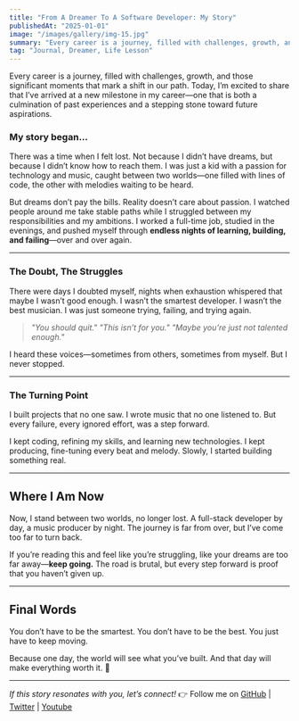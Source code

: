 ```yaml
---
title: "From A Dreamer To A Software Developer: My Story"
publishedAt: "2025-01-01"
image: "/images/gallery/img-15.jpg"
summary: "Every career is a journey, filled with challenges, growth, and those significant moments that mark a shift in our path."
tag: "Journal, Dreamer, Life Lesson"
---
```


Every career is a journey, filled with challenges, growth, and those significant moments that mark a shift in our path. Today, I’m excited to share that I’ve arrived at a new milestone in my career—one that is both a culmination of past experiences and a stepping stone toward future aspirations.


### My story began...

There was a time when I felt lost. Not because I didn’t have dreams, but because I didn’t know how to reach them.
I was just a kid with a passion for technology and music, caught between two worlds—one filled with lines of code, the other with melodies waiting to be heard.

But dreams don’t pay the bills. Reality doesn’t care about passion.
I watched people around me take stable paths while I struggled between my responsibilities and my ambitions.
I worked a full-time job, studied in the evenings, and pushed myself through **endless nights of learning, building, and failing**—over and over again.

---

### The Doubt, The Struggles

There were days I doubted myself, nights when exhaustion whispered that maybe I wasn’t good enough.
I wasn’t the smartest developer. I wasn’t the best musician.
I was just someone trying, failing, and trying again.

> *"You should quit."*
> *"This isn’t for you."*
> *"Maybe you’re just not talented enough."*

I heard these voices—sometimes from others, sometimes from myself.
But I never stopped.

---

### The Turning Point

I built projects that no one saw.
I wrote music that no one listened to.
But every failure, every ignored effort, was a step forward.

I kept coding, refining my skills, and learning new technologies.
I kept producing, fine-tuning every beat and melody.
Slowly, I started building something real.

---

## Where I Am Now

Now, I stand between two worlds, no longer lost.
A full-stack developer by day, a music producer by night.
The journey is far from over, but I’ve come too far to turn back.

If you’re reading this and feel like you’re struggling, like your dreams are too far away—**keep going.**
The road is brutal, but every step forward is proof that you haven’t given up.

---

## Final Words

You don’t have to be the smartest.
You don’t have to be the best.
You just have to keep moving.

Because one day, the world will see what you’ve built.
And that day will make everything worth it. 🚀

---

*If this story resonates with you, let’s connect!*
👉 Follow me on [GitHub](https://github.com/BrayaCheat) | [Twitter](https://twitter.com/yourtwitter) | [Youtube](https://www.youtube.com/@brayacheat7117)